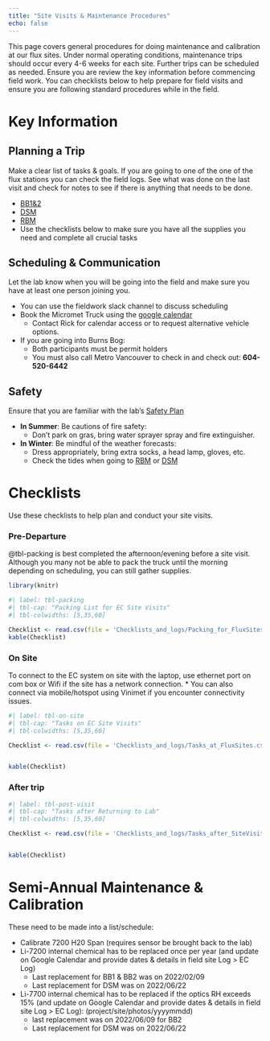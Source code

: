 ```yaml
---
title: "Site Visits & Maintenance Procedures"
echo: false
---
```


This page covers general procedures for doing maintenance and calibration at our flux sites.  Under normal operating conditions, maintenance trips should occur every 4-6 weeks for each site.  Further trips can be scheduled as needed.  Ensure you are review the key information before commencing field work.  You can checklists below to help prepare for field visits and ensure you are following standard procedures while in the field.

# Key Information

## Planning a Trip

Make a clear list of tasks & goals.  If you are going to one of the one of the flux stations you can
check the field logs.  See what was done on the last visit and check for notes to see if there is anything that needs to be done.

* [BB1&2](https://docs.google.com/spreadsheets/d/1phokxNzc-gJkWIO1zGLUFsSeRgjsq0HE8QAfLlrlNyI/edit#gid=0)
* [DSM](https://docs.google.com/spreadsheets/d/1USa7IDpj0D79C8OfFDEoDFKIwjKt0LdVh5fMt04BgpI/edit#gid=0)
* [RBM](https://docs.google.com/spreadsheets/d/114pSwgLBPEeqIezTTIJ4a4Z3kaJhgRvSJZAls8mEOrI?authuser=thruhikerflash%40gmail.com&usp=drive_fs)
* Use the checklists below to make sure you have all the supplies you need and complete all crucial tasks

## Scheduling & Communication

Let the lab know when you will be going into the field and make sure you have at least one person joining you.

* You can use the fieldwork slack channel to discuss scheduling
* Book the Micromet Truck using the [google calendar](https://calendar.google.com/calendar/embed?src=3emm9ku32c1gddkcv6ok3s498g%40group.calendar.google.com&ctz=America%2FVancouver)
  * Contact Rick for calendar access or to request alternative vehicle options.
* If you are going into Burns Bog:
  * Both participants must be permit holders
  * You must also call Metro Vancouver to check in and check out: **604-520-6442**

## Safety

Ensure that you are familiar with the lab's [Safety Plan](https://docs.google.com/document/d/10oR-eGiVsKmVsdubLDZIrw4zpO6-J2H0/edit?usp=sharing&ouid=101091249538878226246&rtpof=true&sd=true) 

* **In Summer**: Be cautions of fire safety:
  * Don't park on gras, bring water sprayer spray and fire extinguisher.
* **In Winter**: Be mindful of the weather forecasts:
  * Dress appropriately, bring extra socks, a head lamp, gloves, etc.
  * Check the tides when going to [RBM](https://www.tide-forecast.com/locations/Steveston-British-Columbia/tides/latest) or [DSM](https://www.tide-forecast.com/locations/White-Rock-British-Columbia/tides/latest)

# Checklists

Use these checklists to help plan and conduct your site visits.

### Pre-Departure

@tbl-packing is best completed the afternoon/evening before a site visit.  Although you many not be able to pack the truck until the morning depending on scheduling, you can still gather supplies.  

```r
library(knitr)
```

```r
#| label: tbl-packing
#| tbl-cap: "Packing List for EC Site Visits"
#| tbl-colwidths: [5,35,60]

Checklist <- read.csv(file = 'Checklists_and_logs/Packing_for_FluxSites.csv')
kable(Checklist)

```

### On Site

To connect to the EC system on site with the laptop, use ethernet port on com box or Wifi if the site has a network connection.
  * You can also connect via mobile/hotspot using Vinimet if you encounter connectivity issues.


```r
#| label: tbl-on-site
#| tbl-cap: "Tasks on EC Site Visits"
#| tbl-colwidths: [5,35,60]

Checklist <- read.csv(file = 'Checklists_and_logs/Tasks_at_FluxSites.csv')


kable(Checklist)
```

### After trip

```r
#| label: tbl-post-visit
#| tbl-cap: "Tasks after Returning to Lab"
#| tbl-colwidths: [5,35,60]

Checklist <- read.csv(file = 'Checklists_and_logs/Tasks_after_SiteVisits.csv')


kable(Checklist)
```

#  Semi-Annual Maintenance & Calibration


These need to be made into a list/schedule:

* Calibrate 7200 H20 Span (requires sensor be brought back to the lab)
* Li-7200 internal chemical has to be replaced once per year (and update on Google Calendar and provide dates & details in field site Log > EC Log) 
	* Last replacement for BB1 & BB2  was on 2022/02/09
	* Last replacement for DSM was on 2022/06/22
* Li-7700 internal chemical has to be replaced if the optics RH exceeds 15% (and update on Google Calendar and provide dates & details in field site Log > EC Log): (project/site/photos/yyyymmdd)
	* last replacement was on 2022/06/09 for BB2
	* Last replacement for DSM was on 2022/06/22
 